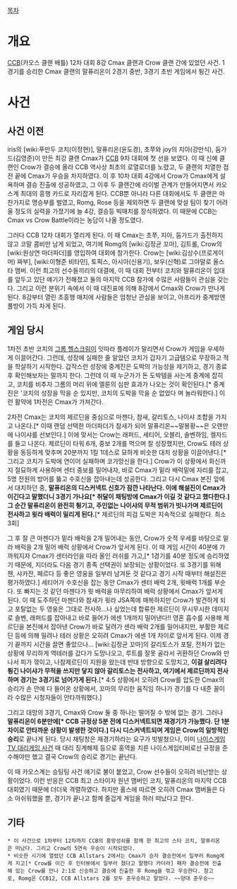 [[목차]]
= 개요 =
[[CCB]](카오스 클랜 배틀) 12차 대회 8강 Cmax 클랜과 Crow 클랜 간에 있었던 사건. 1경기를 승리한 Cmax 클랜의 말퓨리온이 2경기 중반, 3경기 초반 게임에서 튕긴 사건.

= 사건  =
== 사건 이전 ==
iris의 [wiki:푸만두 코치(이정현)], 말퓨리온(윤도경), 초쭈와 joy의 지아(강만식), 둠가드(김영준)이 만든 최강 클랜 Cmax가 [[CCB]] 9차 대회에 첫 선을 보였다. 이 때 신예 클랜인 Crow가 결승에 올라 CCB 역사상 최초의 로열로더를 노렸고, 두 클랜의 치열한 접전 끝에 Cmax가 우승을 차지하였다. 이 후 10차 대회 4강에서 Crow가 Cmax에게 설욕하며 결승 진출에 성공하였고, 그 이후 두 클랜간에 라이벌 관계가 만들어지면서 카오스계 최대의 흥행 카드로 자리잡게 된다. CCB뿐 아니라 다른 대회에서도 두 클랜은 마찬가지로 명승부를 벌였고, Romg, Rose 등을 제외하면 두 클랜에 맞설 팀이 찾기 어려울 정도의 실력을 가졌기에 늘 4강, 결승등 빅매치를 장식하였다. 이 때문에 CCB는 Cmax vs Crow Battle이라는 농담이 나올 정도였다.

그러다 CCB 12차 대회가 열리게 된다. 이 때 Cmax는 초쭈, 지아, 둠가드가 출전하지 않고 코말 콤비만 남게 되었고, 여기에 Romg의 [wiki:김정균 꼬마], 김트롤, Crow의 [wiki:원상연 마더파더]를 영입하여 대회에 참가한다. Crow는 [wiki:김상수(프로게이머) 짜부], [wiki:이형준 비타민], 토픽스, 아시아(신용기), 보우(신혁)로 그야말로 올스타 맴버. 이런 최고의 선수들끼리의 대결에, 이 때 대회 전부터 코치와 말퓨리온이 입대를 앞두고 있단 얘기가 전해졌고 둘의 마지막 CCB 참가에 수많은 사람들이 관심을 갖는다. 그리고 이런 분위기 속에서 이 때 대진표에 의해 8강에서 Cmax와 Crow가 만나게 된다. 8강부터 열린 초흥행 매치에 사람들은 엄청난 관심을 보이고, 아프리카 중계방엔 풀방이 가득 차게 된다. 

== 게임 당시 ==
1차전 초반 코치의 [[그롬 헬스크림]]이 잇따라 플레이가 말리면서 Crow가 게임을 우세하게 이끌어간다. 그런데, 성장에 실패한 줄 알았던 코치가 갑자기 고급템으로 무장하고 적을 학살하기 시작한다. 갑작스런 성장에 중계진은 도박의 가능성을 제기하고, 경기 종료후 확인해보자는 말까지 한다. 그런데 이 때 누군가가 돈 도박템을 사는게 중계에 잡히고, 코치를 비추자 그롬의 머리 위에 엘룬의 심판 효과가 나오는 것이 확인된다.[* 중계진은 '코치의 성장을 막을 순 있지만, 코치의 도박을 막을 순 없었다 며 놀라워한다.] 이런 활약에 1차전은 Cmax가 가져간다.

2차전 Cmax는 코치의 제르딘을 중심으로 마젠다, 참새, 갈리토스, 나이샤 조합을 가지고 나온다.[* 이때 랜덤 선택한 마더파더가 참새가 되어 말퓨리온~~말봉황~~은 오랜만에 나이샤를 선보인다.] 이에 맞서는 Crow는 래퍼드, 세티어, 오블리, 솔벤하임, 켈자드를 들고 나온다. 제르딘이 타워 6개, 중보 2개를 먹으며 잘 성장했지만, Crow도 테러 상황을 동등하게 맞추며 20분까지 1킬 1데스로 묘하게 비슷한 대치 상황을 이끌어낸다.[* 그리고 코치가 도박에 연이어 실패하며 코가망신을 한다.] Crow가 이 상황에서 화신까지 절묘하게 사용하며 센터 중보를 밀어내자, 바로 Cmax가 밑라 배럭밑에 자리를 잡고, 5명 전원의 방어를 뚫고 수호신을 잡아내는데 성공한다. 그리고 다시 Cmax 본진 앞에서 대치하던 중, '''말퓨리온의 디스커넥트 신호가 잠깐 나타난다. 이에 해설진이 Cmax가 이긴다고 말했더니 3경기 가나요[* 취달이 채팅방에 Cmax가 이길 것 같다고 했다한다.] 그 순간 말퓨리온이 완전히 튕기고, 주인없는 나이샤의 무적 범위가 빗나가며 제르딘이 전사하고 윗라 배럭이 밀리게 된다.'''[* 제르딘의 피검 도박은 지속적으로 실패한다. 최소 3회] 

그 후 잘 큰 마젠다가 밑라 배럭을 2개 밀어내는 동안, Crow가 숫적 우세를 바탕으로 밑라 배럭을 2개 밀어 배럭 상황에서 Crow가 앞서게 된다. 이 때 게임 시간이 40분에 가까워지자 Cmax가 센터라인을 따라 올인 러쉬를 가고,[* 1경기를 40분 정도에 승리하였기 때문에, 지더라도 다음 경기 종족 선택권이 보장되는 상황이었다. 또 3경기를 위해 챈, 샤카잔, 페르다 등 좋은 영웅을 일부러 남겨둔 것 같다고 경기 시작 때부터 해설진은 평가하였다.] 세티어가 수호신을 잡는 동안 Cmax가 센터 배럭 2개, 윗배럭 1개를 부순다. 또 빠지는 것 같던 마젠다가 윗 배럭을 마무리하여 배럭 상황에서 Cmax가 앞서게 된다. 이 때 도주하던 마젠다와 참새가 윗라 JSA쪽에 매복하지만 Crow가 발견하게 되고 포탈없는 두 영웅은 그대로 전사하...나 싶었는데 합류한 제르딘이 무시무시한 데미지로 솔벤, 래퍼드를 잡아내고 바로 들어가 에센 1개까지 밀어낸다!! 영혼 흡수를 사용해 제르딘을 본진에서 잡아낸 Crow가 바로 달려가 센라 배럭 2개를 밀어내지만, 부활한 제르딘 등에 의해 밀려나 테러 상황은 오히려 Cmax가 에센 1개 차이로 앞서게 된다.
이제 경기 끝까지 시간을 끌면 좋았으나... [wiki:김정균 꼬마]의 갈리토스가 포탈, 전차가 없는 상황에 무리하게 역테러를 갔다가 도망나오고, 루트를 잘못 골라서 귀환하던 Crow와 만나서 피가 깎이고, 나참제르딘이 지원을 왔는데 반대 방향으로 도망치고, '''이걸 살리려다 튕긴 나이샤가 무적을 쓰지만 닿지 않아 갈리토스는 전사하고, 여기에서 제르딘까지 전사하며 경기는 3경기로 넘어가게 된다.'''[* 4:5 상황에서 오히려 Crow를 압도한 Cmax의 승리가 손 안에 다 들어온 상황에서, 꼬마의 무리한 움직임 하나가 경기를 다 내준 꼴이라 수많은 시청자들이 안타까워했다.]

그리고 대망의 3경기, Cmax와 Crow 둘 중 하나는 떨어질 수 밖에 없는 경기. 그러나 '''말퓨리온이 6분만에[* CCB 규정상 5분 전에 디스커넥트되면 재경기가 가능했다. 단 1분 차이로 안타까운 상황이 발생한 것이다.] 다시 디스커넥트되며 게임은 Crow의 일방적인 승리'''로 끝나게 된다. 당시 채팅창은 재경기하라는 요구가 빗발쳤으나, 이미 [[나이스게임 TV 대리게임 사건]] 때 대리 징계해제 등으로 홍역을 치른 나이스게임티비로선 규정을 준수해야만 했고 결국 Crow의 승리로 경기는 끝난다.

이 때 카오스계는 승팅팅 사건 얘기로 불이 붙었고, Crow 선수들이 오히려 비난받는 상황이었다. 이런 반응은 CCB 최고 스타이자 원년 맴버인 코치, 말퓨리온의 마지막 CCB 대회였기 때문에 더더욱 격렬하였다. 하지만 홀스에 따르면 오히려 Cmax 맴버들은 다소 아쉬워했을 뿐, 경기가 끝나고 함께 즐겁게 게임을 하러 떠났다고 한다.

== 기타 ==
 * 이 사건으로 1차부터 12차까지 CCB의 흥망성쇠를 함께 한 최고의 스타 코치, 말퓨리온은 떠났다. 그리고 Crow의 5연속 우승이 시작되었다.
 * 비슷한 시기에 열렸던 CCB Allstars 2에서는 Cmax가 승자 결승전에서 일부러 Romg에게 지고[* Crow를 이긴 후 인터뷰에서 일부러 졌다고 말했다 카더라] 패자 결승전에 진출해 있는 Crow를 만나 2:1로 신승하고 결승에 진출한 후 Romg을 꺾고 우승한다. 참고로, Romg은 CCB12, CCB Allstars 2를 모두 준우승하고 말았다. ~~양대 준우승~~

